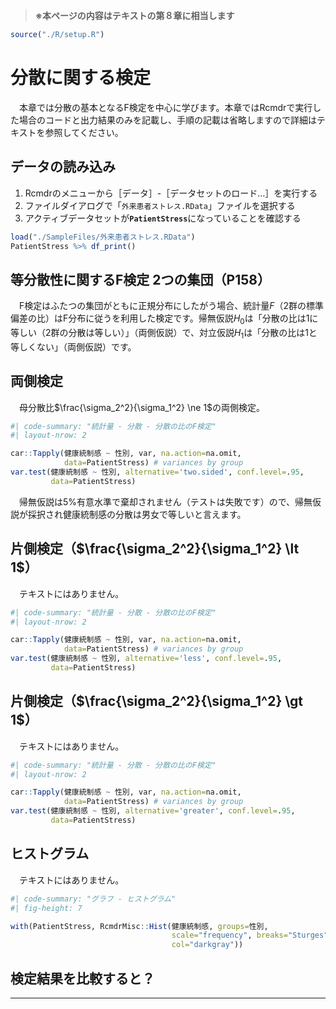 > **※本ページの内容はテキストの第８章に相当します**

```r
source("./R/setup.R")
```


# 分散に関する検定
　本章では分散の基本となるF検定を中心に学びます。本章ではRcmdrで実行した場合のコードと出力結果のみを記載し、手順の記載は省略しますので詳細はテキストを参照してください。


:::{.callout-note collapse="false"}
## データの読み込み

1. Rcmdrのメニューから［データ］-［データセットのロード...］を実行する
1. ファイルダイアログで「`外来患者ストレス.RData`」ファイルを選択する
1. アクティブデータセットが**`PatientStress`**になっていることを確認する

:::

```r
load("./SampleFiles/外来患者ストレス.RData")
PatientStress %>% df_print()
```


## 等分散性に関するF検定 2つの集団（P158）
　F検定はふたつの集団がともに正規分布にしたがう場合、統計量$F$（2群の標準偏差の比）はF分布に従うを利用した検定です。帰無仮説$H_0$は「分散の比は1に等しい（2群の分散は等しい）」（両側仮説）で、対立仮説$H_1$は「分散の比は1と等しくない」（両側仮説）です。

::: {.panel-tabset}
## 両側検定
　母分散比$\frac{\sigma_2^2}{\sigma_1^2} \ne 1$の両側検定。
```r
#| code-summary: "統計量 - 分散 - 分散の比のF検定"
#| layout-nrow: 2

car::Tapply(健康統制感 ~ 性別, var, na.action=na.omit,
            data=PatientStress) # variances by group
var.test(健康統制感 ~ 性別, alternative='two.sided', conf.level=.95,
         data=PatientStress)
```
　帰無仮説は$5\%$有意水準で棄却されません（テストは失敗です）ので、帰無仮説が採択され健康統制感の分散は男女で等しいと言えます。

## 片側検定（$\frac{\sigma_2^2}{\sigma_1^2} \lt 1$）
　テキストにはありません。
```r
#| code-summary: "統計量 - 分散 - 分散の比のF検定"
#| layout-nrow: 2

car::Tapply(健康統制感 ~ 性別, var, na.action=na.omit,
            data=PatientStress) # variances by group
var.test(健康統制感 ~ 性別, alternative='less', conf.level=.95,
         data=PatientStress)
```
## 片側検定（$\frac{\sigma_2^2}{\sigma_1^2} \gt 1$）
　テキストにはありません。
```r
#| code-summary: "統計量 - 分散 - 分散の比のF検定"
#| layout-nrow: 2

car::Tapply(健康統制感 ~ 性別, var, na.action=na.omit,
            data=PatientStress) # variances by group
var.test(健康統制感 ~ 性別, alternative='greater', conf.level=.95,
         data=PatientStress)
```
## ヒストグラム
　テキストにはありません。
```r
#| code-summary: "グラフ - ヒストグラム"
#| fig-height: 7

with(PatientStress, RcmdrMisc::Hist(健康統制感, groups=性別,
                                    scale="frequency", breaks="Sturges",
                                    col="darkgray"))
```
:::


:::{.callout-tip collapse="true"}
## 検定結果を比較すると？
:::


---
